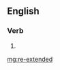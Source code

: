 {{also|reextended|reëxtended}}
==English==

===Verb===
{{head|en|verb form}}

# {{en-past of|re-extend}}

[[mg:re-extended]]
